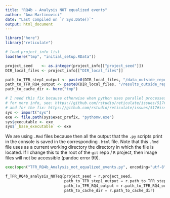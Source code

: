 ```yaml
---
title: "RQ4b - Analysis NOT equalized events"
author: "Ana Martinovici"
date: "Last compiled on `r Sys.Date()`"
output: html_document
---
```


```r

library("here")
library("reticulate")

# load project_info list
load(here("tmp", "initial_setup.RData"))

project_seed    <- as.integer(project_info[["project_seed"]])
DIR_local_files <- project_info[["DIR_local_files"]]

path_to_TFR_step1_output <- paste0(DIR_local_files, "/data_outside_repo/processed_data/TFR/step1/")
path_to_TFR_RQ4_output <- paste0(DIR_local_files, "/results_outside_repo/RQ4/TFR/")
path_to_cache_dir <- here("tmp")

# I need this fix because otherwise when python uses parallel processes, reticulate opens multiple Rterm processes instead of python. 
# for more info, see: https://github.com/rstudio/reticulate/issues/517#issuecomment-580189041
# and for the fix: https://github.com/rstudio/reticulate/issues/517#issuecomment-580305649
sys <- import("sys")
exe <- file.path(sys$exec_prefix, "pythonw.exe")
sys$executable <- exe
sys$`_base_executable` <- exe

```

We are using `.Rmd` files because then all the output that the `.py` scripts print in the console is saved in the corresponding `.html` file. Note that this `.Rmd` file uses as a current working directory the directory in which the file is located. If I change this to the root of the `git` repo / `R` project, then image files will not be accessible (pandoc error 99).

```python
exec(open("TFR_RQ4b_Analysis_not_equalized_events.py", encoding="utf-8").read())

f_TFR_RQ4b_analysis_NOTeq(project_seed = r.project_seed,  
                          path_to_TFR_step1_output = r.path_to_TFR_step1_output, 
                          path_to_TFR_RQ4_output = r.path_to_TFR_RQ4_output,
                          path_to_cache_dir = r.path_to_cache_dir)

```
